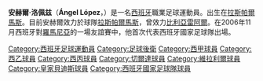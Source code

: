 {{noteta
|G1=laliga
|T=zh-hans:安赫尔·洛佩兹;zh-hk:安祖·盧比斯;zh-tw:安赫爾·洛佩茲;
}}
{{Football player infobox
| playername= 安赫爾·洛佩茲<br>''Ángel López''
| image = 
| fullname = Ángel Domingo López Ruano
| dateofbirth = {{birth date and age|1981|3|10}}
| cityofbirth = [[拉斯帕爾馬斯|拉斯帕爾馬斯]]
| countryofbirth = [[西班牙|西班牙]]
| height = {{height|m=1.80}}
| currentclub  = [[拉斯帕尔马斯体育联盟|拉斯帕爾馬斯]]
| clubnumber = 6
| position = [[右後衛|右後衛]]、[[中場|中場]]
| youthyears = 
| youthclubs =

| youthyears1 = | youthclubs1 = [[拉斯帕尔马斯体育联盟|拉斯帕爾馬斯]]
| years1 = 1998–2000 | clubs1 = {{tsl|en|UD Las Palmas Atlético||拉斯帕爾馬斯B隊}} | caps1 = | goals1 =
| years2 = 2000–2003 | clubs2 = [[拉斯帕尔马斯体育联盟|拉斯帕爾馬斯]] | caps2 = 81 | goals2 = 1
| years3 = 2003–2007 | clubs3 = {{fb team 切爾達}} | caps3 = 159 | goals3 = 6
| years4 = 2007–2012 | clubs4 = {{fb team 維拉利爾}} | caps4 = 104 | goals4 = 2
| years5 = 2012–2013 | clubs5 = {{fb team 貝迪斯}} | caps5 = 11 | goals5 = 1
| years6 = 2013– | clubs6 = [[拉斯帕尔马斯体育联盟|拉斯帕爾馬斯]] | caps6 = | goals6 =
| nationalyears1 = 2001–2003 | nationalteam1 = [[西班牙21歲以下國家足球隊|西班牙U21]] | nationalcaps1 = 14 | nationalgoals1 = 0
| nationalyears2 = 2006–2008 | nationalteam2 = [[西班牙國家足球隊|西班牙]] | nationalcaps2 = 5 | nationalgoals2 = 0
| pcupdate            = 2013年6月1日
}}
'''安赫爾·洛佩兹'''（'''Ángel López'''，{{bd|1981年|3月10日|catIDx=Lopez, Angel}}）是一名[[西班牙|西班牙]]職業足球運動員。出生在[[拉斯帕爾馬斯|拉斯帕爾馬斯]]。目前安赫爾效力於球隊[[拉斯帕尔马斯体育联盟|拉斯帕爾馬斯]]，曾效力[[比利亞雷阿爾足球俱樂部|比利亞雷阿爾]]。在2006年11月西班牙對[[羅馬尼亞國家足球隊|羅馬尼亞]]的一場友誼賽中，他首次代表西班牙國家足球隊出場。

{{足球運動員小作品}}
{{Spain-bio-stub}}

{{DEFAULTSORT:Lopez, Angel}}
[[Category:西班牙足球運動員|Category:西班牙足球運動員]]
[[Category:足球後衛|Category:足球後衛]]
[[Category:西甲球員|Category:西甲球員]]
[[Category:西乙球員|Category:西乙球員]]
[[Category:西丙球員|Category:西丙球員]]
[[Category:切爾達球員|Category:切爾達球員]]
[[Category:維拉利爾球員|Category:維拉利爾球員]]
[[Category:皇家貝迪斯球員|Category:皇家貝迪斯球員]]
[[Category:西班牙國家足球隊球員|Category:西班牙國家足球隊球員]]